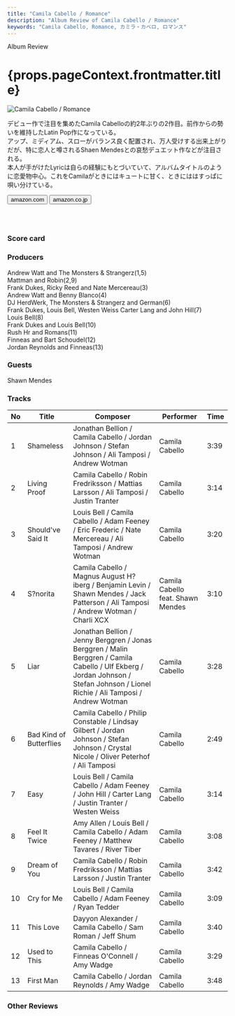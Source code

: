 ```yaml
---
title: "Camila Cabello / Romance"
description: "Album Review of Camila Cabello / Romance"
keywords: "Camila Cabello, Romance, カミラ・カベロ, ロマンス"
---
```






<p className="largeP">Album Review</p>
<h1 className="h1--no--margin">{props.pageContext.frontmatter.title}</h1>
<Row  className="image-card-group">
	<Column colMd={"3"} colLg={"4"} noGutterMdLeft="">
       <ImageCard>

![Camila Cabello / Romance](../../images/cd/camilacabello2L.jpg)

</ImageCard>
	</Column>
	<Column colMd={"4"} colLg={"8"} noGutterMdLeft="">
	<p>
	デビュー作で注目を集めたCamila Cabelloの約2年ぶりの2作目。前作からの勢いを維持したLatin Pop作になっている。
	<br/>アップ、ミディアム、スローがバランス良く配置され、万人受けする出来上がりだが、特に恋人と噂されるShaen Mendesとの哀愁デュエット作などが注目される。
	<br/>本人が手がけたLyricは自らの経験にもとづいていて、アルバムタイトルのように恋愛物中心。これをCamilaがときにはキュートに甘く、ときにははすっぱに唄い分けている。
	</p>
	<div>
	  <Button className="button-right-mergin"  href="https://amzn.to/2TUwuOS" kind="primary" size="small" renderIcon={ArrowUpRight24}>
      amazon.com
    </Button>
    <Button className="button-right-mergin"  href="https://amzn.to/2ZPYfff" kind="secondary" size="small" renderIcon={ArrowUpRight24}>
      amazon.co.jp
    </Button>
	</div>
	<a style="display:inline-block;overflow:hidden;background:url(https://linkmaker.itunes.apple.com/ja-jp/lockup.svg?releaseDate=2019-12-06T00:00:00Z&kind=album&bubble=apple_music&style=mono-black) no-repeat;width:180px;height:45px;" href="https://geo.music.apple.com/us/album/romance/1487577356?mt=1&app=music&ls=1&at=11lcug"></a>
	</Column>
</Row>
<Row >
	<Column colMd={"4"} colLg={"4"} noGutterMdLeft="">
		<div>
			<h3>Score card</h3>
			<SliderJS1 value="5" />
			<SliderJS2 value="2" />
			<SliderJS3 value="1" />
			<SliderJS4 value="8" />
		</div>
	</Column>
	<Column colMd={"8"} colLg={"8"} noGutterMdLeft="">
	<div>
	<h3>Producers</h3>
	<p>Andrew Watt and The Monsters &amp; Strangerz(1,5)
		<br/>Mattman and Robin(2,9)
		<br/>Frank Dukes, Ricky Reed and Nate Mercereau(3)
		<br/>Andrew Watt and Benny Blanco(4)
		<br/>DJ HerdWerk, The Monsters &amp; Strangerz and German(6)
		<br/>Frank Dukes, Louis Bell, Westen Weiss Carter Lang and John Hill(7)
		<br/>Louis Bell(8)
		<br/>Frank Dukes and Louis Bell(10)
		<br/>Rush Hr and Romans(11)
		<br/>Finneas and Bart Schoudel(12)
		<br/>Jordan Reynolds and Finneas(13)
	</p>
	<h3>Guests</h3>
	<p>Shawn Mendes
	</p>
	</div>
	</Column>
</Row>

<h3>Tracks</h3>

| No  | Title                   | Composer                                                                                                                                                                          | Performer                         | Time |
| --- | ----------------------- | --------------------------------------------------------------------------------------------------------------------------------------------------------------------------------- | --------------------------------- | ---- |
| 1   | Shameless               | Jonathan Bellion / Camila Cabello / Jordan Johnson / Stefan Johnson / Ali Tamposi / Andrew Wotman                                                                                 | Camila Cabello                    | 3:39 |
| 2   | Living Proof            | Camila Cabello / Robin Fredriksson / Mattias Larsson / Ali Tamposi / Justin Tranter                                                                                               | Camila Cabello                    | 3:14 |
| 3   | Should've Said It       | Louis Bell / Camila Cabello / Adam Feeney / Eric Frederic / Nate Mercereau / Ali Tamposi / Andrew Wotman                                                                          | Camila Cabello                    | 3:20 |
| 4   | S?norita                | Camila Cabello / Magnus August H?iberg / Benjamin Levin / Shawn Mendes / Jack Patterson / Ali Tamposi / Andrew Wotman / Charli XCX                                                | Camila Cabello feat. Shawn Mendes | 3:10 |
| 5   | Liar                    | Jonathan Bellion / Jenny Berggren / Jonas Berggren / Malin Berggren / Camila Cabello / Ulf Ekberg / Jordan Johnson / Stefan Johnson / Lionel Richie / Ali Tamposi / Andrew Wotman | Camila Cabello                    | 3:28 |
| 6   | Bad Kind of Butterflies | Camila Cabello / Philip Constable / Lindsay Gilbert / Jordan Johnson / Stefan Johnson / Crystal Nicole / Oliver Peterhof / Ali Tamposi                                            | Camila Cabello                    | 2:49 |
| 7   | Easy                    | Louis Bell / Camila Cabello / Adam Feeney / John Hill / Carter Lang / Justin Tranter / Westen Weiss                                                                               | Camila Cabello                    | 3:14 |
| 8   | Feel It Twice           | Amy Allen / Louis Bell / Camila Cabello / Adam Feeney / Matthew Tavares / River Tiber                                                                                             | Camila Cabello                    | 3:08 |
| 9   | Dream of You            | Camila Cabello / Robin Fredriksson / Mattias Larsson / Justin Tranter                                                                                                             | Camila Cabello                    | 3:42 |
| 10  | Cry for Me              | Louis Bell / Camila Cabello / Adam Feeney / Ryan Tedder                                                                                                                           | Camila Cabello                    | 3:09 |
| 11  | This Love               | Dayyon Alexander / Camila Cabello / Sam Roman / Jeff Shum                                                                                                                         | Camila Cabello                    | 3:40 |
| 12  | Used to This            | Camila Cabello / Finneas O'Connell / Amy Wadge                                                                                                                                    | Camila Cabello                    | 3:29 |
| 13  | First Man               | Camila Cabello / Jordan Reynolds / Amy Wadge                                                                                                                                      | Camila Cabello                    | 3:48 |

<h3>Other Reviews</h3>

<Row>
  <Column colMd={3} colLg={3} noGutterMdLeft>
    <Review1 />
  </Column>
</Row>
